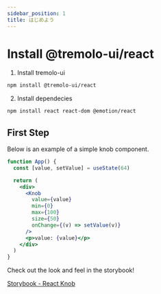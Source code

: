```yaml
---
sidebar_position: 1
title: はじめよう
---
```


# Install @tremolo-ui/react

1. Install tremolo-ui

```bash
npm install @tremolo-ui/react
```

2. Install dependecies

```bash
npm install react react-dom @emotion/react
```

## First Step

Below is an example of a simple knob component.

```jsx live showLineNumbers
function App() {
  const [value, setValue] = useState(64)

  return (
    <div>
      <Knob
        value={value}
        min={0}
        max={100}
        size={50}
        onChange={(v) => setValue(v)}
      />
      <p>value: {value}</p>
    </div>
  )
}
```

Check out the look and feel in the storybook!

[Storybook - React Knob](https://tremolo-ui-sb-react.vercel.app/?path=/docs/react-components-knob--docs)

